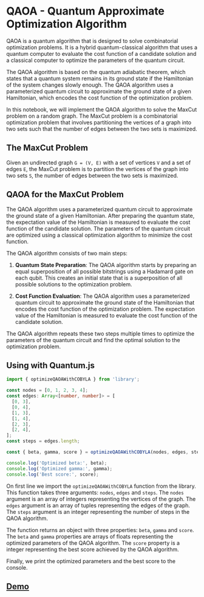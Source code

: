 # QAOA - Quantum Approximate Optimization Algorithm

QAOA is a quantum algorithm that is designed to solve combinatorial optimization problems. It is a hybrid quantum-classical algorithm that uses a quantum computer to evaluate the cost function of a candidate solution and a classical computer to optimize the parameters of the quantum circuit.

The QAOA algorithm is based on the quantum adiabatic theorem, which states that a quantum system remains in its ground state if the Hamiltonian of the system changes slowly enough. The QAOA algorithm uses a parameterized quantum circuit to approximate the ground state of a given Hamiltonian, which encodes the cost function of the optimization problem.

In this notebook, we will implement the QAOA algorithm to solve the MaxCut problem on a random graph. The MaxCut problem is a combinatorial optimization problem that involves partitioning the vertices of a graph into two sets such that the number of edges between the two sets is maximized.

## The MaxCut Problem

Given an undirected graph `G = (V, E)` with a set of vertices `V` and a set of edges `E`, the MaxCut problem is to partition the vertices of the graph into two sets `S`, the number of edges between the two sets is maximized.


## QAOA for the MaxCut Problem

The QAOA algorithm uses a parameterized quantum circuit to approximate the ground state of a given Hamiltonian. After preparing the quantum state, the expectation value of the Hamiltonian is measured to evaluate the cost function of the candidate solution. The parameters of the quantum circuit are optimized using a classical optimization algorithm to minimize the cost function.

The QAOA algorithm consists of two main steps:

1. **Quantum State Preparation**: The QAOA algorithm starts by preparing an equal superposition of all possible bitstrings using a Hadamard gate on each qubit. This creates an initial state that is a superposition of all possible solutions to the optimization problem.

2. **Cost Function Evaluation**: The QAOA algorithm uses a parameterized quantum circuit to approximate the ground state of the Hamiltonian that encodes the cost function of the optimization problem. The expectation value of the Hamiltonian is measured to evaluate the cost function of the candidate solution.

The QAOA algorithm repeats these two steps multiple times to optimize the parameters of the quantum circuit and find the optimal solution to the optimization problem.

## Using with Quantum.js

```typescript
import { optimizeQAOAWithCOBYLA } from 'library';

const nodes = [0, 1, 2, 3, 4];
const edges: Array<[number, number]> = [
  [0, 3],
  [0, 4],
  [1, 3],
  [1, 4],
  [2, 3],
  [2, 4],
];
const steps = edges.length;

const { beta, gamma, score } = optimizeQAOAWithCOBYLA(nodes, edges, steps);

console.log('Optimized beta:', beta);
console.log('Optimized gamma:', gamma);
console.log('Best score:', score);
```

On first line we import the `optimizeQAOAWithCOBYLA` function from the library. This function takes three arguments: `nodes`, `edges` and `steps`. The `nodes` argument is an array of integers representing the vertices of the graph. The `edges` argument is an array of tuples representing the edges of the graph. The `steps` argument is an integer representing the number of steps in the QAOA algorithm.

The function returns an object with three properties: `beta`, `gamma` and `score`. The `beta` and `gamma` properties are arrays of floats representing the optimized parameters of the QAOA algorithm. The `score` property is a integer representing the best score achieved by the QAOA algorithm.

Finally, we print the optimized parameters and the best score to the console.

## [Demo](https://qaoa-quantum-js.iot-sdn.space/)


